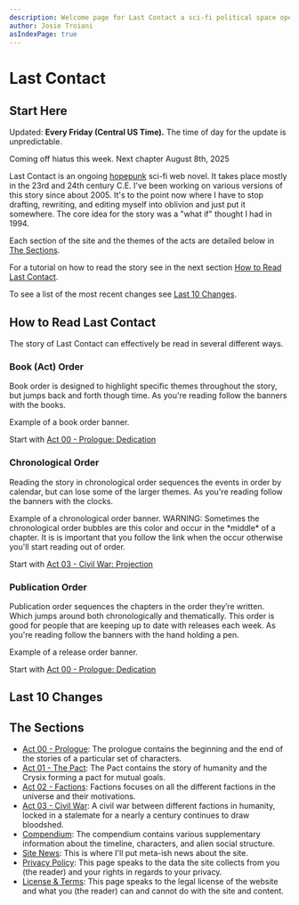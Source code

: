 ```yaml
---
description: Welcome page for Last Contact a sci-fi political space opera. This page includes a list of all the most recent updates and has a description of everything.
author: Josie Troiani
asIndexPage: true
---
```

# Last Contact


## Start Here

Updated: **Every Friday (Central US Time).** The time of day for the update is unpredictable.

<Callout type="warning">
  Coming off hiatus this week.
	Next chapter August 8th, 2025
</Callout>

Last Contact is an ongoing [hopepunk](https://en.wikipedia.org/wiki/Hopepunk) sci-fi web novel. It takes place mostly in the 23rd and 24th century C.E. I've been working on various versions of this story since about 2005. It's to the point now where I have to stop drafting, rewriting, and editing myself into oblivion and just put it somewhere. The core idea for the story was a "what if" thought I had in 1994.

Each section of the site and the themes of the acts are detailed below in [The Sections](#the-sections).

For a tutorial on how to read the story see in the next section [How to Read Last Contact](#how-to-read-last-contact).

To see a list of the most recent changes see [Last 10 Changes](#last-10-changes).

## How to Read Last Contact

The story of Last Contact can effectively be read in several different ways.

### Book (Act) Order

Book order is designed to highlight specific themes throughout the story, but jumps back and forth though time. As you're reading follow the banners with the books.

<Callout type="info" emoji="️📖">
  Example of a book order banner.
</Callout>

Start with [Act 00 - Prologue: Dedication](./prologue/dedication.mdx)

### Chronological Order

Reading the story in chronological order sequences the events in order by calendar, but can lose some of the larger themes. As you're reading follow the banners with the clocks.

<Callout type="info" emoji="️🕰️">
    Example of a chronological order banner.
</Callout>

<Callout type="warning" emoji="🕰️⚠️">
    WARNING: Sometimes the chronological order bubbles are this color and occur in the *middle* of a chapter. It is is important that you follow the link when the occur otherwise you'll start reading out of order.
</Callout>

Start with [Act 03 - Civil War: Projection](./civilwar/projection.mdx#december-25-1984)

### Publication Order

Publication order sequences the chapters in the order they’re written. Which jumps around both chronologically and thematically. This order is good for people that are keeping up to date with releases each week. As you're reading follow the banners with the hand holding a pen.

<Callout type="info" emoji="️✍️">
    Example of a release order banner.
</Callout>

Start with [Act 00 - Prologue: Dedication](./prologue/dedication.mdx)

## Last 10 Changes

<Cards>
<Cards.Card
title = "Projection | Friday? New Chapter!"
href = "/civilwar/projection"
arrow
/>
<Cards.Card
title = "Keeping Notes | Friday?! New Chapter!"
href = "/thepact/keepingnotes"
arrow
/>
<Cards.Card
title = "The Generals | Start of Act Three! New Chapter!"
href = "/civilwar/thegenerals"
arrow
/>
<Cards.Card
title = "Avalon | Friday? New Chapter!"
href = "/factions/avalon"
arrow
/>
<Cards.Card
title = "Connection | Friday? New Chapter!"
href = "/factions/connection"
arrow
/>
<Cards.Card
title = "Crysix Social Structure | Compendium"
href = "/compendium/crysixstructure"
arrow
/>
<Cards.Card
title = "Discord Server | Site News!"
href = "/sitenews/discord"
arrow
/>
<Cards.Card
title = "The Wall | Friday? New Chapter!"
href = "/factions/thewall"
arrow
/>
<Cards.Card
title = "New Navigation | Multiple ways to read!"
href = "/sitenews/newnavigation"
arrow
/>
<Cards.Card
title = "History Class | Friday? New Chapter!"
href = "/factions/historyclass"
arrow
/>
</Cards>

## The Sections

- [Act 00 - Prologue](./prologue): The prologue contains the beginning and the end of the stories of a particular set of characters.
- [Act 01 - The Pact](./thepact): The Pact contains the story of humanity and the Crysix forming a pact for mutual goals.
- [Act 02 - Factions](./factions): Factions focuses on all the different factions in the universe and their motivations.
- [Act 03 - Civil War](./civilwar): A civil war between different factions in humanity, locked in a stalemate for a nearly a century continues to draw bloodshed.
- [Compendium](./compendium): The compendium contains various supplementary information about the timeline, characters, and alien social structure.
- [Site News](./sitenews): This is where I'll put meta-ish news about the site.
- [Privacy Policy](./privacy.mdx): This page speaks to the data the site collects from you (the reader) and your rights in regards to your privacy.
- [License & Terms](./license.mdx): This page speaks to the legal license of the website and what you (the reader) can and cannot do with the site and content.
